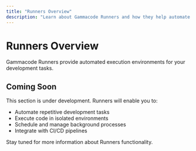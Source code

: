 ```yaml
---
title: "Runners Overview"
description: "Learn about Gammacode Runners and how they help automate your development workflow"
---
```


# Runners Overview

Gammacode Runners provide automated execution environments for your development tasks.

## Coming Soon

This section is under development. Runners will enable you to:

* Automate repetitive development tasks
* Execute code in isolated environments
* Schedule and manage background processes
* Integrate with CI/CD pipelines

Stay tuned for more information about Runners functionality.
